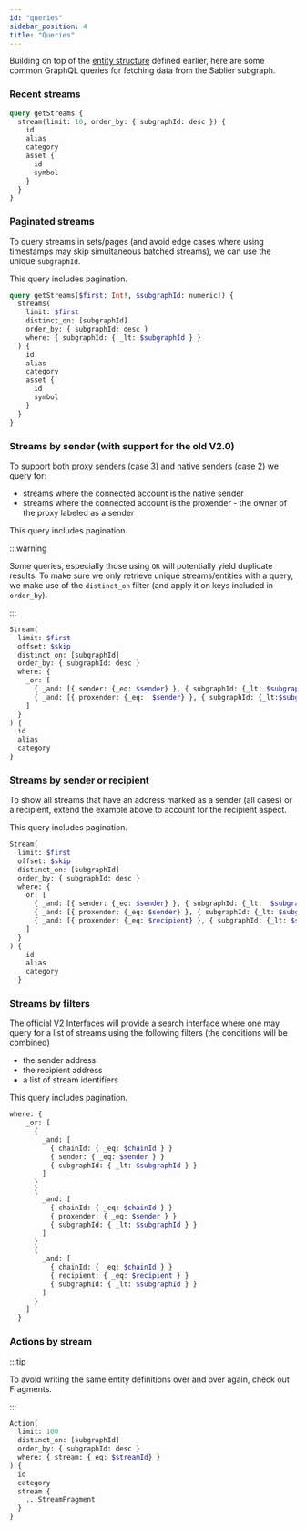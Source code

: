 ```yaml
---
id: "queries"
sidebar_position: 4
title: "Queries"
---
```


Building on top of the [entity structure](/api/lockup/the-graph/structure) defined earlier, here are some common GraphQL
queries for fetching data from the Sablier subgraph.

### Recent streams

```graphql title="The 10 most recent streams"
query getStreams {
  stream(limit: 10, order_by: { subgraphId: desc }) {
    id
    alias
    category
    asset {
      id
      symbol
    }
  }
}
```

### Paginated streams

To query streams in sets/pages (and avoid edge cases where using timestamps may skip simultaneous batched streams), we
can use the unique `subgraphId`.

This query includes pagination.

```graphql title="The next streams indexed before the last seen subgraphId"
query getStreams($first: Int!, $subgraphId: numeric!) {
  streams(
    limit: $first
    distinct_on: [subgraphId]
    order_by: { subgraphId: desc }
    where: { subgraphId: { _lt: $subgraphId } }
  ) {
    id
    alias
    category
    asset {
      id
      symbol
    }
  }
}
```

### Streams by sender (with support for the old V2.0)

To support both [proxy senders](/api/lockup/the-graph/structure) (case 3) and
[native senders](/api/lockup/the-graph/structure) (case 2) we query for:

- streams where the connected account is the native sender
- streams where the connected account is the proxender - the owner of the proxy labeled as a sender

This query includes pagination.

:::warning

Some queries, especially those using `OR` will potentially yield duplicate results. To make sure we only retrieve unique
streams/entities with a query, we make use of the `distinct_on` filter (and apply it on keys included in `order_by`).

:::

```graphql title="The next streams created by an address (natively or through a proxy)"
Stream(
  limit: $first
  offset: $skip
  distinct_on: [subgraphId]
  order_by: { subgraphId: desc }
  where: {
    _or: [
      { _and: [{ sender: {_eq: $sender} }, { subgraphId: {_lt: $subgraphId} }] }
      { _and: [{ proxender: {_eq:  $sender} }, { subgraphId: {_lt:$subgraphId} }] }
    ]
  }
) {
  id
  alias
  category
}
```

### Streams by sender or recipient

To show all streams that have an address marked as a sender (all cases) or a recipient, extend the example above to
account for the recipient aspect.

This query includes pagination.

```graphql title="The next streams related to an address, as a sender/proxender or recipient"
Stream(
  limit: $first
  offset: $skip
  distinct_on: [subgraphId]
  order_by: { subgraphId: desc }
  where: {
    or: [
      { _and: [{ sender: {_eq: $sender} }, { subgraphId: {_lt:  $subgraphId} }] }
      { _and: [{ proxender: {_eq: $sender} }, { subgraphId: {_lt: $subgraphId} }] }
      { _and: [{ proxender: {_eq: $recipient} }, { subgraphId: {_lt: $subgraphId} }] }
    ]
  }
) {
    id
    alias
    category
  }
```

### Streams by filters

The official V2 Interfaces will provide a search interface where one may query for a list of streams using the following
filters (the conditions will be combined)

- the sender address
- the recipient address
- a list of stream identifiers

This query includes pagination.

```graphql title="The 'where' clause for a complex paginated search filter"
where: {
    _or: [
      {
        _and: [
          { chainId: { _eq: $chainId } }
          { sender: { _eq: $sender } }
          { subgraphId: { _lt: $subgraphId } }
        ]
      }
      {
        _and: [
          { chainId: { _eq: $chainId } }
          { proxender: { _eq: $sender } }
          { subgraphId: { _lt: $subgraphId } }
        ]
      }
      {
        _and: [
          { chainId: { _eq: $chainId } }
          { recipient: { _eq: $recipient } }
          { subgraphId: { _lt: $subgraphId } }
        ]
      }
    ]
  }
```

### Actions by stream

:::tip

To avoid writing the same entity definitions over and over again, check out Fragments.

:::

```graphql title="Most recent 100 stream actions such as withdrawals or transfers"
Action(
  limit: 100
  distinct_on: [subgraphId]
  order_by: { subgraphId: desc }
  where: { stream: {_eq: $streamId} }
) {
  id
  category
  stream {
    ...StreamFragment
  }
}
```
